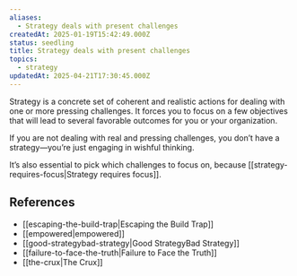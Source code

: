 ```yaml
---
aliases:
  - Strategy deals with present challenges
createdAt: 2025-01-19T15:42:49.000Z
status: seedling
title: Strategy deals with present challenges
topics:
  - strategy
updatedAt: 2025-04-21T17:30:45.000Z
---
```

Strategy is a concrete set of coherent and realistic actions for dealing with one or more pressing challenges. It forces you to focus on a few objectives that will lead to several favorable outcomes for you or your organization.

If you are not dealing with real and pressing challenges, you don’t have a strategy—you’re just engaging in wishful thinking.

It’s also essential to pick which challenges to focus on, because [[strategy-requires-focus|Strategy requires focus]].

## References

- [[escaping-the-build-trap|Escaping the Build Trap]]
- [[empowered|empowered]]
- [[good-strategybad-strategy|Good StrategyBad Strategy]]
- [[failure-to-face-the-truth|Failure to Face the Truth]]
- [[the-crux|The Crux]]
